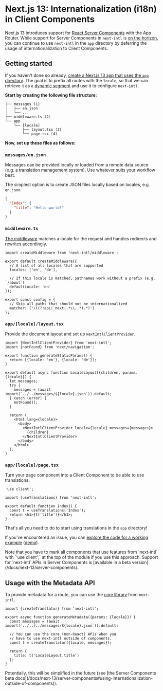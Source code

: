 
# Next.js 13: Internationalization (i18n) in Client Components

Next.js 13 introduces support for [React Server Components](https://nextjs.org/docs/getting-started/react-essentials) with the App Router. While support for Server Components in `next-intl` is [on the horizon](/docs/next-13/server-components), you can continue to use `next-intl` in the `app` directory by deferring the usage of internationalization to Client Components.

## Getting started

If you haven't done so already, [create a Next.js 13 app that uses the `app` directory](https://nextjs.org/docs/getting-started/installation). The goal is to prefix all routes with the `locale`, so that we can retrieve it as a [dynamic segment](https://nextjs.org/docs/app/building-your-application/routing/defining-routes#creating-routes) and use it to configure `next-intl`.

**Start by creating the following file structure:**

```
├── messages (1)
│   ├── en.json
│   └── ...
├── middleware.ts (2)
└── app
    └── [locale]
        ├── layout.tsx (3)
        └── page.tsx (4)
```

**Now, set up these files as follows:**

<Steps>

### `messages/en.json`

Messages can be provided locally or loaded from a remote data source (e.g. a translation management system). Use whatever suits your workflow best.

The simplest option is to create JSON files locally based on locales, e.g. `en.json`.

```json filename="messages/en.json"
{
  "Index": {
    "title": "Hello world!"
  }
}
```

### `middleware.ts`

[The middleware](/docs/next-13/middleware) matches a locale for the request and handles redirects and rewrites accordingly.

```tsx filename="middleware.ts"
import createMiddleware from 'next-intl/middleware';

export default createMiddleware({
  // A list of all locales that are supported
  locales: ['en', 'de'],

  // If this locale is matched, pathnames work without a prefix (e.g. `/about`)
  defaultLocale: 'en'
});

export const config = {
  // Skip all paths that should not be internationalized
  matcher: ['/((?!api|_next|.*\\..*).*)']
};
```

### `app/[locale]/layout.tsx`

Provide the document layout and set up `NextIntlClientProvider`.

```tsx filename="app/[locale]/layout.tsx" /NextIntlClientProvider/
import {NextIntlClientProvider} from 'next-intl';
import {notFound} from 'next/navigation';

export function generateStaticParams() {
  return [{locale: 'en'}, {locale: 'de'}];
}

export default async function LocaleLayout({children, params: {locale}}) {
  let messages;
  try {
    messages = (await import(`../../messages/${locale}.json`)).default;
  } catch (error) {
    notFound();
  }

  return (
    <html lang={locale}>
      <body>
        <NextIntlClientProvider locale={locale} messages={messages}>
          {children}
        </NextIntlClientProvider>
      </body>
    </html>
  );
}
```

### `app/[locale]/page.tsx`

Turn your page component into a Client Component to be able to use translations.

```tsx filename="app/[locale]/page.tsx"
'use client';

import {useTranslations} from 'next-intl';

export default function Index() {
  const t = useTranslations('Index');
  return <h1>{t('title')}</h1>;
}
```

</Steps>

That's all you need to do to start using translations in the `app` directory!

If you've encountered an issue, you can [explore the code for a working example](https://github.com/amannn/next-intl/tree/main/examples/example-next-13) ([demo](https://next-intl-example-next-13.vercel.app)).

<Callout>
  Note that you have to mark all components that use features from `next-intl`
  with `'use client';` at the top of the module if you use this approach.
  Support for `next-intl` APIs in Server Components is [available in a beta
  version](/docs/next-13/server-components).
</Callout>

## Usage with the Metadata API

To provide metadata for a route, you can use the [core library](/docs/usage/core-library) from `next-intl`.

```tsx filename="app/[locale]/layout.tsx"
import {createTranslator} from 'next-intl';

export async function generateMetadata({params: {locale}}) {
  const messages = (await import(`../../../messages/${locale}.json`)).default;

  // You can use the core (non-React) APIs when you
  // have to use next-intl outside of components.
  const t = createTranslator({locale, messages});

  return {
    title: t('LocaleLayout.title')
  };
}
```

<Callout>
  Potentially, this will be simplified in the future (see [the Server Components
  beta
  docs](/docs/next-13/server-components#using-internationalization-outside-of-components)).
</Callout>
